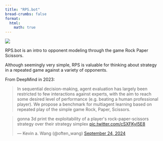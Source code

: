 ```yaml
---
title: "RPS.bot"
bread-crumbs: false
format:
  html:
    math: true
---
```

![](math.jpeg)

RPS.bot is an intro to opponent modeling through the game Rock Paper Scissors. 

Although seemingly very simple, RPS is valuable for thinking about strategy in a repeated game against a variety of opponents. 

From DeepMind in 2023:

> In sequential decision-making, agent evaluation has largely been restricted to few interactions against experts, with the aim to reach some desired level of performance (e.g. beating a human professional player). We propose a benchmark for multiagent learning based on repeated play of the simple game Rock, Paper, Scissors.

<blockquote class="twitter-tweet"><p lang="en" dir="ltr">gonna 3d print the exploitability of a player&#39;s rock-paper-scissors strategy over their strategy simplex <a href="https://t.co/cSXFKyI5E8">pic.twitter.com/cSXFKyI5E8</a></p>&mdash; Kevin a. Wang (@often_wang) <a href="https://twitter.com/often_wang/status/1838711689732132929?ref_src=twsrc%5Etfw">September 24, 2024</a></blockquote> <script async src="https://platform.twitter.com/widgets.js" charset="utf-8"></script>
